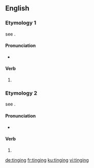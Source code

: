 ==English==

===Etymology 1===
see {{term|tinge|lang=en}}.

====Pronunciation====
* {{IPA|/tɪndʒɪŋ/|lang=en}}

====Verb====
{{head|en|verb form}}

# {{present participle of|tinge|lang=en|nocat=1}}

===Etymology 2===
see {{term|ting|lang=en}}.

====Pronunciation====
* {{IPA|/tɪŋɪŋ/|lang=en}}

====Verb====
{{head|en|verb form}}

# {{present participle of|ting|lang=en|nocat=1}}

[[de:tinging]]
[[fr:tinging]]
[[ku:tinging]]
[[vi:tinging]]